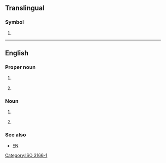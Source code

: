 {{also|ee|Ee|-ee|-ée|.ee|ééʼ|ʻée|её|өө}}
==Translingual==

===Symbol===
{{head|mul|symbol}}

# {{n-g|The [[ISO]] 3166-1 two-letter (alpha-2) code for [[Estonia]].}}

[[Category:ISO 3166-1]]

----

==English==

===Proper noun===
{{en-proper noun}}

# {{lb|en|linguistics}} {{initialism of|Estuary English|lang=en}}
# {{lb|en|Christianity}} {{initialism of|{{w|Evangelism Explosion}}|lang=en}}

===Noun===
{{en-noun|-}}

# {{lb|en|academic|_|philosophy}} {{initialism of|{{w|Eudemian Ethics}}|lang=en}}
# {{initialism of|electrical engineering|lang=en}}

===See also===
* [[EN]]